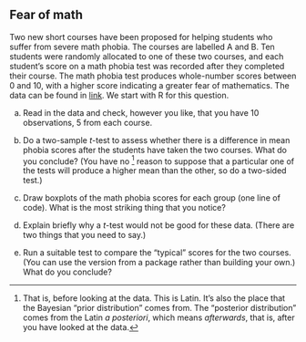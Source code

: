 ##  Fear of math


 Two new short courses have been proposed for helping
students who suffer from severe math phobia. The courses are labelled
A and B. Ten students were randomly allocated to one of these two
courses, and each student's score on a math phobia test was recorded
after they completed their course. The math phobia test produces
whole-number scores between 0 and 10, with a higher score indicating a
greater fear of mathematics. The data can be found in
[link](http://ritsokiguess.site/datafiles/mathphobia.txt). We start
with R for this question.



(a) Read in the data and check, however you like, that you have 10
observations, 5 from each course.



(b) Do a two-sample $t$-test to assess whether there is a
difference in mean phobia scores after the students have taken the two
courses. What do you conclude? (You have no \textsl{a
priori}^[That is, before looking at the data. This is  Latin. It's also the place that the Bayesian "prior distribution"  comes from. The "posterior distribution" comes from the Latin  *a posteriori*, which means *afterwards*, that is, after  you have looked at the data.] 
reason to
suppose that a particular one of the tests will produce a higher mean
than the other, so do a two-sided test.)




(c) Draw boxplots of the math phobia scores for each group (one
line of code). What is the most striking thing that you notice?




(d) Explain briefly why a $t$-test would not be good for these
data. (There are two things that you need to say.)




(e) Run a suitable test to compare the "typical" scores for the
two courses. (You can use the version from a package rather than
building your own.) What do you conclude?







